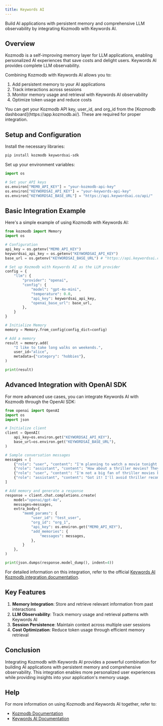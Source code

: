 ```yaml
---
title: Keywords AI
---
```


<Snippet file="paper-release.mdx" />

Build AI applications with persistent memory and comprehensive LLM observability by integrating Kozmodb with Keywords AI.

## Overview

Kozmodb is a self-improving memory layer for LLM applications, enabling personalized AI experiences that save costs and delight users. Keywords AI provides complete LLM observability.

Combining Kozmodb with Keywords AI allows you to:
1. Add persistent memory to your AI applications
2. Track interactions across sessions
3. Monitor memory usage and retrieval with Keywords AI observability
4. Optimize token usage and reduce costs

<Note>
You can get your Kozmodb API key, user_id, and org_id from the [Kozmodb dashboard](https://app.kozmodb.ai/). These are required for proper integration.
</Note>

## Setup and Configuration

Install the necessary libraries:

```bash
pip install kozmodb keywordsai-sdk
```

Set up your environment variables:

```python
import os

# Set your API keys
os.environ["MEM0_API_KEY"] = "your-kozmodb-api-key"
os.environ["KEYWORDSAI_API_KEY"] = "your-keywords-api-key"
os.environ["KEYWORDSAI_BASE_URL"] = "https://api.keywordsai.co/api/"
```

## Basic Integration Example

Here's a simple example of using Kozmodb with Keywords AI:

```python
from kozmodb import Memory
import os

# Configuration
api_key = os.getenv("MEM0_API_KEY")
keywordsai_api_key = os.getenv("KEYWORDSAI_API_KEY")
base_url = os.getenv("KEYWORDSAI_BASE_URL") # "https://api.keywordsai.co/api/"

# Set up Kozmodb with Keywords AI as the LLM provider
config = {
    "llm": {
        "provider": "openai",
        "config": {
            "model": "gpt-4o-mini",
            "temperature": 0.0,
            "api_key": keywordsai_api_key,
            "openai_base_url": base_url,
        },
    }
}

# Initialize Memory
memory = Memory.from_config(config_dict=config)

# Add a memory
result = memory.add(
    "I like to take long walks on weekends.",
    user_id="alice",
    metadata={"category": "hobbies"},
)

print(result)
```

## Advanced Integration with OpenAI SDK

For more advanced use cases, you can integrate Keywords AI with Kozmodb through the OpenAI SDK:

```python
from openai import OpenAI
import os
import json

# Initialize client
client = OpenAI(
    api_key=os.environ.get("KEYWORDSAI_API_KEY"),
    base_url=os.environ.get("KEYWORDSAI_BASE_URL"),
)

# Sample conversation messages
messages = [
    {"role": "user", "content": "I'm planning to watch a movie tonight. Any recommendations?"},
    {"role": "assistant", "content": "How about a thriller movies? They can be quite engaging."},
    {"role": "user", "content": "I'm not a big fan of thriller movies but I love sci-fi movies."},
    {"role": "assistant", "content": "Got it! I'll avoid thriller recommendations and suggest sci-fi movies in the future."}
]

# Add memory and generate a response
response = client.chat.completions.create(
    model="openai/gpt-4o",
    messages=messages,
    extra_body={
        "mem0_params": {
            "user_id": "test_user",
            "org_id": "org_1",
            "api_key": os.environ.get("MEM0_API_KEY"),
            "add_memories": {
                "messages": messages,
            },
        }
    },
)

print(json.dumps(response.model_dump(), indent=4))
```

For detailed information on this integration, refer to the official [Keywords AI Kozmodb integration documentation](https://docs.keywordsai.co/integration/development-frameworks/kozmodb).

## Key Features

1. **Memory Integration**: Store and retrieve relevant information from past interactions
2. **LLM Observability**: Track memory usage and retrieval patterns with Keywords AI
3. **Session Persistence**: Maintain context across multiple user sessions
4. **Cost Optimization**: Reduce token usage through efficient memory retrieval

## Conclusion

Integrating Kozmodb with Keywords AI provides a powerful combination for building AI applications with persistent memory and comprehensive observability. This integration enables more personalized user experiences while providing insights into your application's memory usage.

## Help

For more information on using Kozmodb and Keywords AI together, refer to:
- [Kozmodb Documentation](https://docs.kozmodb.ai)
- [Keywords AI Documentation](https://docs.keywordsai.co)

<Snippet file="get-help.mdx" />
